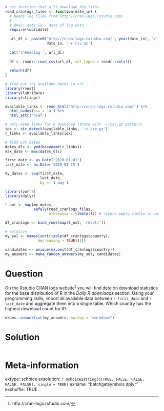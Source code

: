 ```r
# set function that will download the files
read_cranlogs_files <- function(date_in) {
  # Reads log files from http://cran-logs.rstudio.com/
  #
  # ARGS: date_in - date of log data
  require(lubridate)
  
  url_dl <- paste0('http://cran-logs.rstudio.com/', year(date_in), '/',
                   date_in, '-r.csv.gz')
  
  cat('\nReading ', url_dl)
  
  df <- readr::read_csv(url_dl, col_types = readr::cols())
  
  return(df)
}

# find out the availabe dates in url
library(rvest)
library(lubridate)
library(stringr)

available_links <- read_html('http://cran-logs.rstudio.com/') %>%
  html_nodes(css = 'a') %>%
  html_attr('href')

# only keep links for R download (those with -r.csv.gz pattern)
idx <- str_detect(available_links, '-r.csv.gz')
r_links <- available_links[idx]

# find out dates 
dates_dls <- ymd(basename(r_links))
max_date <- max(dates_dls)

first_date <- as.Date('2020-01-01')
last_date <- as.Date('2020-01-15')

my_dates <- seq(first_date, 
                last_date, 
                by = '1 day')

library(purrr) 
library(dplyr)

l_out <- map(my_dates, 
             safely(read_cranlogs_files, 
                    otherwise = tibble())) # return empty tibble in case of error

df_cranlogs <- bind_rows(map(l_out, 'result'))

# solution 
my_sol <- names(sort(table(df_cranlogs$country), 
               decreasing = TRUE)[1])
```

```r
candidates <- unique(na.omit(df_cranlogs$country))
my_answers <- make_random_answers(my_sol, candidates)
```

Question
========

On the [Rstudio CRAN logs website](http://cran-logs.rstudio.com/)^[http://cran-logs.rstudio.com/] you will find data on download statistics for the base distribution of R in the _Daily R downloads_ section. Using your programming skills, import all available data between `r first_date` and `r last_date` and aggregate them into a single table. Which country has the highest download count for R?


```r
exams::answerlist(my_answers, markup = "markdown")
```


Solution
================

```r
```


Meta-information
================
extype: schoice
exsolution: `r mchoice2string(c(TRUE, FALSE, FALSE, FALSE, FALSE), single = TRUE)`
exname: "batchgetsymbols dplyr"
exshuffle: TRUE

